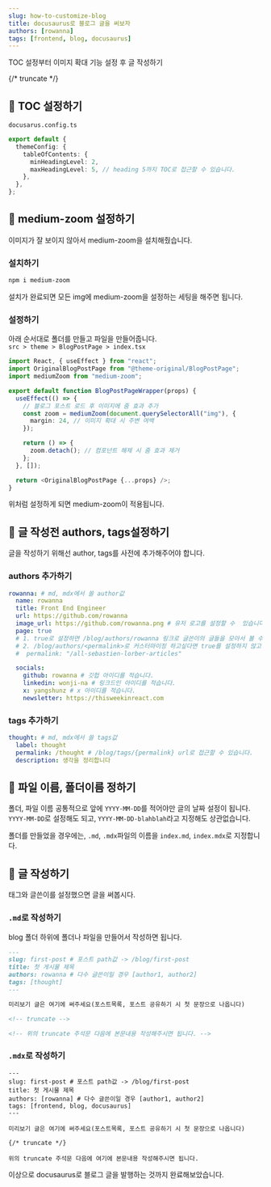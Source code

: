 ```yaml
---
slug: how-to-customize-blog
title: docusaurus로 블로그 글을 써보자
authors: [rowanna]
tags: [frontend, blog, docusaurus]
---
```


TOC 설정부터 이미지 확대 기능 설정 후 글 작성하기

{/* truncate */}

## 🙌 TOC 설정하기

`docusarus.config.ts`

```ts
export default {
  themeConfig: {
    tableOfContents: {
      minHeadingLevel: 2,
      maxHeadingLevel: 5, // heading 5까지 TOC로 접근할 수 있습니다.
    },
  },
};
```

## 🙌 medium-zoom 설정하기

이미지가 잘 보이지 않아서 medium-zoom을 설치해줬습니다.

### 설치하기

```bash
npm i medium-zoom
```

설치가 완료되면 모든 img에 medium-zoom을 설정하는 세팅을 해주면 됩니다.

### 설정하기

아래 순서대로 폴더를 만들고 파일을 만들어줍니다.  
`src > theme > BlogPostPage > index.tsx
`

```ts
import React, { useEffect } from "react";
import OriginalBlogPostPage from "@theme-original/BlogPostPage";
import mediumZoom from "medium-zoom";

export default function BlogPostPageWrapper(props) {
  useEffect(() => {
    // 블로그 포스트 로드 후 이미지에 줌 효과 추가
    const zoom = mediumZoom(document.querySelectorAll("img"), {
      margin: 24, // 이미지 확대 시 주변 여백
    });

    return () => {
      zoom.detach(); // 컴포넌트 해제 시 줌 효과 제거
    };
  }, []);

  return <OriginalBlogPostPage {...props} />;
}
```

위처럼 설정하게 되면 medium-zoom이 적용됩니다.

## 🙌 글 작성전 authors, tags설정하기

글을 작성하기 위해선 author, tags를 사전에 추가해주어야 합니다.

### authors 추가하기

```yml title="/blog/authors.yml"
rowanna: # md, mdx에서 쓸 author값
  name: rowanna
  title: Front End Engineer
  url: https://github.com/rowanna
  image_url: https://github.com/rowanna.png # 유저 로고를 설정할 수  있습니다.
  page: true
  # 1. true로 설정하면 /blog/authors/rowanna 링크로 글쓴이의 글들을 모아서 볼 수 있습니다.
  # 2. /blog/authors/<permalink>로 커스터마이징 하고싶다면 true를 설정하지 않고 아래처럼 적어줍니다.
  #  permalink: "/all-sebastien-lorber-articles"

  socials:
    github: rowanna # 깃헙 아이디를 적습니다.
    linkedin: wonji-na # 링크드인 아이디를 적습니다.
    x: yangshunz # x 아이디를 적습니다.
    newsletter: https://thisweekinreact.com
```

### tags 추가하기

```yml title="/blog/tags.yml"
thought: # md, mdx에서 쓸 tags값
  label: thought
  permalink: /thought # /blog/tags/{permalink} url로 접근할 수 있습니다.
  description: 생각을 정리합니다
```

## 🙌 파일 이름, 폴더이름 정하기

폴더, 파일 이름 공통적으로 앞에 `YYYY-MM-DD`를 적어야만 글의 날짜 설정이 됩니다.  
`YYYY-MM-DD`로 설정해도 되고, `YYYY-MM-DD-blahblah`라고 지정해도 상관없습니다.

폴더를 만들었을 경우에는, `.md`, `.mdx`파일의 이름을 `index.md`, `index.mdx`로 지정합니다.

## 🙌 글 작성하기

태그와 글쓴이를 설정했으면 글을 써봅시다.

### `.md`로 작성하기

blog 폴더 하위에 폴더나 파일을 만들어서 작성하면 됩니다.

```md
---
slug: first-post # 포스트 path값 -> /blog/first-post
title: 첫 게시물 제목
authors: rowanna # 다수 글쓴이일 경우 [author1, author2]
tags: [thought]
---

미리보기 글은 여기에 써주세요(포스트목록, 포스트 공유하기 시 첫 문장으로 나옵니다)

<!-- truncate -->

<!-- 위의 truncate 주석문 다음에 본문내용 작성해주시면 됩니다. -->
```

### `.mdx`로 작성하기

```mdx
---
slug: first-post # 포스트 path값 -> /blog/first-post
title: 첫 게시물 제목
authors: [rowanna] # 다수 글쓴이일 경우 [author1, author2]
tags: [frontend, blog, docusaurus]
---

미리보기 글은 여기에 써주세요(포스트목록, 포스트 공유하기 시 첫 문장으로 나옵니다)

{/* truncate */}

위의 truncate 주석문 다음에 여기에 본문내용 작성해주시면 됩니다.
```

이상으로 docusaurus로 블로그 글을 발행하는 것까지 완료해보았습니다.
